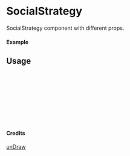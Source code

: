 
<Meta of={SocialStrategy} title="unDraw/SocialStrategy" />

# SocialStrategy

SocialStrategy component with different props.

#### Example

<Canvas of={SocialStrategy.Primary} />

## Usage

```ts
import { SocialStrategy } from "yadl-ui";

const Example = () => {
  return (
      <SocialStrategy />
  );
};

export default Example;
```

#### Credits
[unDraw](https://undraw.co/illustrations)
